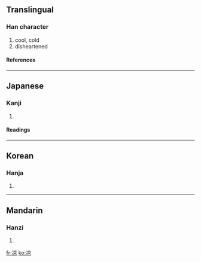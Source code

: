 {{see|涼}}

==Translingual==
===Han character===
{{Han char|rn=15|rad=冫|as=08|sn=10|four=|canj=戈一卜口火 (IMYRF)}}
# cool, cold
# disheartened
====References====
{{Han ref|kx=0132.410|dkj=01665|dj=0296.290|hdz=10299.090|uh=51C9|ud=20937}}
----
==Japanese==
===Kanji===
{{ja-kanji|grade=|rs=冫08}}
# {{defn|Japanese}}
====Readings====
{{ja-readings|on=[[りょう]] (ryō)|kun=[[すずしい]] (suzushii)}}
----
==Korean==
===Hanja===
{{ko-hanja|hangeul=량|rv=ryang|mr=ryang}}
# {{defn|Korean}}
----
==Mandarin==
===Hanzi===
{{cmn-hanzi|tra=涼|pin=[[liáng]] (liang2)|wg=liang<sup>2</sup>}}
# {{defn|Mandarin}}

[[fr:凉]]
[[ko:凉]]